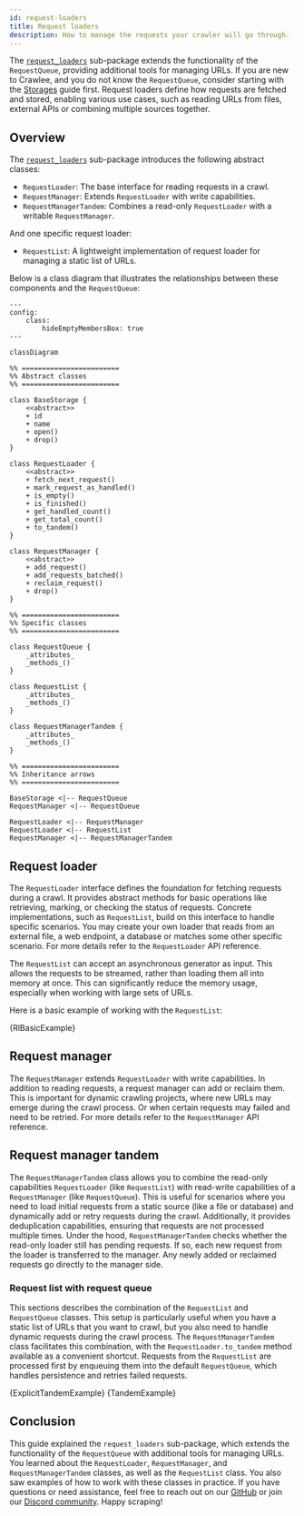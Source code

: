 ```yaml
---
id: request-loaders
title: Request loaders
description: How to manage the requests your crawler will go through.
---
```




The [`request_loaders`](https://github.com/apify/crawlee-python/tree/master/src/crawlee/request_loaders) sub-package extends the functionality of the <ApiLink to="class/RequestQueue">`RequestQueue`</ApiLink>, providing additional tools for managing URLs. If you are new to Crawlee, and you do not know the `RequestQueue`, consider starting with the [Storages](https://crawlee.dev/python/docs/guides/storages) guide first. Request loaders define how requests are fetched and stored, enabling various use cases, such as reading URLs from files, external APIs or combining multiple sources together.

## Overview

The [`request_loaders`](https://github.com/apify/crawlee-python/tree/master/src/crawlee/request_loaders) sub-package introduces the following abstract classes:

- <ApiLink to="class/RequestLoader">`RequestLoader`</ApiLink>: The base interface for reading requests in a crawl.
- <ApiLink to="class/RequestManager">`RequestManager`</ApiLink>: Extends `RequestLoader` with write capabilities.
- <ApiLink to="class/RequestManagerTandem">`RequestManagerTandem`</ApiLink>: Combines a read-only `RequestLoader` with a writable `RequestManager`.

And one specific request loader:

- <ApiLink to="class/RequestList">`RequestList`</ApiLink>: A lightweight implementation of request loader for managing a static list of URLs.

Below is a class diagram that illustrates the relationships between these components and the <ApiLink to="class/RequestQueue">`RequestQueue`</ApiLink>:

```mermaid
---
config:
    class:
        hideEmptyMembersBox: true
---

classDiagram

%% ========================
%% Abstract classes
%% ========================

class BaseStorage {
    <<abstract>>
    + id
    + name
    + open()
    + drop()
}

class RequestLoader {
    <<abstract>>
    + fetch_next_request()
    + mark_request_as_handled()
    + is_empty()
    + is_finished()
    + get_handled_count()
    + get_total_count()
    + to_tandem()
}

class RequestManager {
    <<abstract>>
    + add_request()
    + add_requests_batched()
    + reclaim_request()
    + drop()
}

%% ========================
%% Specific classes
%% ========================

class RequestQueue {
    _attributes_
    _methods_()
}

class RequestList {
    _attributes_
    _methods_()
}

class RequestManagerTandem {
    _attributes_
    _methods_()
}

%% ========================
%% Inheritance arrows
%% ========================

BaseStorage <|-- RequestQueue
RequestManager <|-- RequestQueue

RequestLoader <|-- RequestManager
RequestLoader <|-- RequestList
RequestManager <|-- RequestManagerTandem
```

## Request loader

The <ApiLink to="class/RequestLoader">`RequestLoader`</ApiLink> interface defines the foundation for fetching requests during a crawl. It provides abstract methods for basic operations like retrieving, marking, or checking the status of requests. Concrete implementations, such as <ApiLink to="class/RequestList">`RequestList`</ApiLink>, build on this interface to handle specific scenarios. You may create your own loader that reads from an external file, a web endpoint, a database or matches some other specific scenario. For more details refer to the <ApiLink to="class/RequestLoader">`RequestLoader`</ApiLink> API reference.

The <ApiLink to="class/RequestList">`RequestList`</ApiLink> can accept an asynchronous generator as input. This allows the requests to be streamed, rather than loading them all into memory at once. This can significantly reduce the memory usage, especially when working with large sets of URLs.

Here is a basic example of working with the <ApiLink to="class/RequestList">`RequestList`</ApiLink>:

<RunnableCodeBlock className="language-python" language="python">
    {RlBasicExample}
</RunnableCodeBlock>

## Request manager

The <ApiLink to="class/RequestManager">`RequestManager`</ApiLink> extends `RequestLoader` with write capabilities. In addition to reading requests, a request manager can add or reclaim them. This is important for dynamic crawling projects, where new URLs may emerge during the crawl process. Or when certain requests may failed and need to be retried. For more details refer to the <ApiLink to="class/RequestManager">`RequestManager`</ApiLink> API reference.

## Request manager tandem

The <ApiLink to="class/RequestManagerTandem">`RequestManagerTandem`</ApiLink> class allows you to combine the read-only capabilities `RequestLoader` (like <ApiLink to="class/RequestList">`RequestList`</ApiLink>) with read-write capabilities of a `RequestManager` (like <ApiLink to="class/RequestQueue">`RequestQueue`</ApiLink>). This is useful for scenarios where you need to load initial requests from a static source (like a file or database) and dynamically add or retry requests during the crawl. Additionally, it provides deduplication capabilities, ensuring that requests are not processed multiple times. Under the hood, <ApiLink to="class/RequestManagerTandem">`RequestManagerTandem`</ApiLink> checks whether the read-only loader still has pending requests. If so, each new request from the loader is transferred to the manager. Any newly added or reclaimed requests go directly to the manager side.

### Request list with request queue

This sections describes the combination of the <ApiLink to="class/RequestList">`RequestList`</ApiLink> and <ApiLink to="class/RequestQueue">`RequestQueue`</ApiLink> classes. This setup is particularly useful when you have a static list of URLs that you want to crawl, but you also need to handle dynamic requests during the crawl process. The <ApiLink to="class/RequestManagerTandem">`RequestManagerTandem`</ApiLink> class facilitates this combination, with the <ApiLink to="class/RequestLoader#to_tandem">`RequestLoader.to_tandem`</ApiLink> method available as a convenient shortcut. Requests from the <ApiLink to="class/RequestList">`RequestList`</ApiLink> are processed first by enqueuing them into the default <ApiLink to="class/RequestQueue">`RequestQueue`</ApiLink>, which handles persistence and retries failed requests.

<Tabs groupId="request_manager_tandem">
    <TabItem value="request_manager_tandem_explicit" label="Explicitly usage">
        <RunnableCodeBlock className="language-python" language="python">
            {ExplicitTandemExample}
        </RunnableCodeBlock>
    </TabItem>
    <TabItem value="request_manager_tandem_helper" label="Using to_tandem helper" default>
        <RunnableCodeBlock className="language-python" language="python">
            {TandemExample}
        </RunnableCodeBlock>
    </TabItem>
</Tabs>

## Conclusion

This guide explained the `request_loaders` sub-package, which extends the functionality of the `RequestQueue` with additional tools for managing URLs. You learned about the `RequestLoader`, `RequestManager`, and `RequestManagerTandem` classes, as well as the `RequestList` class. You also saw examples of how to work with these classes in practice. If you have questions or need assistance, feel free to reach out on our [GitHub](https://github.com/apify/crawlee-python) or join our [Discord community](https://discord.com/invite/jyEM2PRvMU). Happy scraping!
